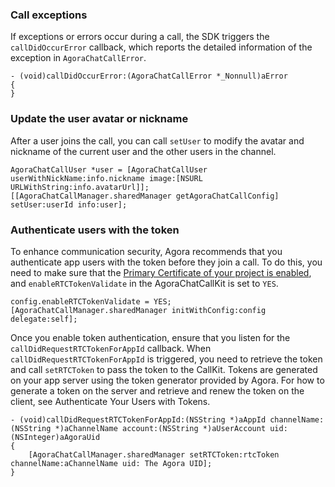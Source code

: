 <PlatformWrapper platform="ios">

### Call exceptions

If exceptions or errors occur during a call, the SDK triggers the `callDidOccurError` callback, which reports the detailed information of the exception in `AgoraChatCallError`. 

```objc
- (void)callDidOccurError:(AgoraChatCallError *_Nonnull)aError
{
}
```

### Update the user avatar or nickname

After a user joins the call, you can call `setUser` to modify the avatar and nickname of the current user and the other users in the channel. 

```objc
AgoraChatCallUser *user = [AgoraChatCallUser userWithNickName:info.nickname image:[NSURL URLWithString:info.avatarUrl]];
[[AgoraChatCallManager.sharedManager getAgoraChatCallConfig] setUser:userId info:user];
```

### Authenticate users with the <Vg k="VSDK" /> token

To enhance communication security, Agora recommends that you authenticate app users with the <Vg k="VSDK" /> token before they join a call. To do this, you need to make sure that the [Primary Certificate of your project is enabled](../reference/manage-agora-account#enable-the-primary-certificate), and `enableRTCTokenValidate` in the AgoraChatCallKit is set to `YES`.

```objc
config.enableRTCTokenValidate = YES;  
[AgoraChatCallManager.sharedManager initWithConfig:config delegate:self];
```

Once you enable token authentication, ensure that you listen for the `callDidRequestRTCTokenForAppId` callback. When `callDidRequestRTCTokenForAppId` is triggered, you need to retrieve the token and call `setRTCToken` to pass the token to the CallKit. Tokens are generated on your app server using the token generator provided by Agora. For how to generate a token on the server and retrieve and renew the token on the client, see <Link to="/video-calling/get-started/authentication-workflow">Authenticate Your Users with Tokens</Link>.


```objc
- (void)callDidRequestRTCTokenForAppId:(NSString *)aAppId channelName:(NSString *)aChannelName account:(NSString *)aUserAccount uid:(NSInteger)aAgoraUid
{
    [AgoraChatCallManager.sharedManager setRTCToken:rtcToken channelName:aChannelName uid: The Agora UID];
}
```

</PlatformWrapper>